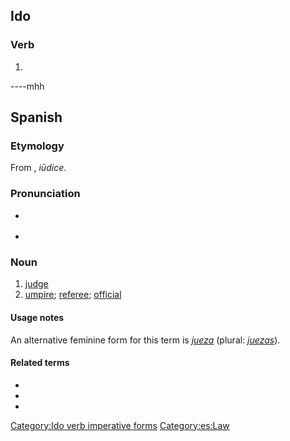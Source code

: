 ==Ido==

===Verb===
{{io-verb form}}

# {{io-form of|ju}}

[[Category:Ido verb imperative forms]]

----mhh

==Spanish==

===Etymology===
From {{etyl|la|es}} {{m|la|iūdex}}, ''iūdice''.

===Pronunciation===
* {{a|Spain}} {{IPA|[χweθ]|lang=es}}
* {{a|LAm}} {{IPA|[χwes]|lang=es}}

===Noun===
{{es-noun|mf|jueces}}

# [[judge]]
# [[umpire]]; [[referee]]; [[official]]

====Usage notes====
An alternative feminine form for this term is ''[[jueza]]'' (plural: ''[[juezas]]'').

====Related terms====
* {{l|es|juicio}}
* {{l|es|juzgado}}
* {{l|es|juzgar}}

[[Category:es:Law]]
